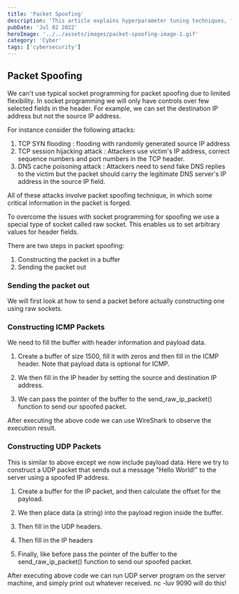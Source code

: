```yaml
---
title: 'Packet Spoofing'
description: 'This article explains hyperparameter tuning techniques, focusing on grid search and random search, to optimize the performance of machine learning models, especially Support Vector Machines (SVMs).'
pubDate: 'Jul 02 2022'
heroImage: '../../assets/images/packet-spoofing-image-1.gif'
category: 'Cyber'
tags: ['cybersecurity']
---
```

## Packet Spoofing
We can't use typical socket programming for packet spoofing due to limited flexibility. 
In socket programming we will only have controls over few selected fields in the header. 
For example, we can set the destination IP address but not the source IP address.

For instance consider the following attacks:

1. TCP SYN flooding : flooding with randomly generated source IP address
2. TCP session hijacking attack : Attackers use victim's IP address, correct sequence numbers and port numbers in the TCP header.
3. DNS cache poisoning attack : Attackers need to send fake DNS replies to the victim but the packet should carry the legitimate DNS server's IP address in the source IP field.

All of these attacks involve packet spoofing technique, in which some critical information in the packet is forged.

To overcome the issues with socket programming for spoofing we use a special type of socket called raw socket. This enables us to set arbitrary values for header fields.

There are two steps in packet spoofing:

1. Constructing the packet in a buffer
2. Sending the packet out

### Sending the packet out
We will first look at how to send a packet before actually constructing one using raw sockets.

### Constructing ICMP Packets
We need to fill the buffer with header information and payload data.

1. Create a buffer of size 1500, fill it with zeros and then fill in the ICMP header. Note that payload data is optional for ICMP.


2. We then fill in the IP header by setting the source and destination IP address.


3. We can pass the pointer of the buffer to the send_raw_ip_packet() function to send our spoofed packet.

After executing the above code we can use WireShark to observe the execution result.

### Constructing UDP Packets
This is similar to above except we now include payload data. Here we try to construct a UDP packet that sends out a message "Hello World!" to the server using a spoofed IP address.


1. Create a buffer for the IP packet, and then calculate the offset for the payload.


2. We then place data (a string) into the payload region inside the buffer.

3. Then fill in the UDP headers.


4. Then fill in the IP headers


5. Finally, like before pass the pointer of the buffer to the send_raw_ip_packet() function to send our spoofed packet.

After executing above code we can run UDP server program on the server machine, and simply print out whatever received. nc -luv 9090 will do this!
